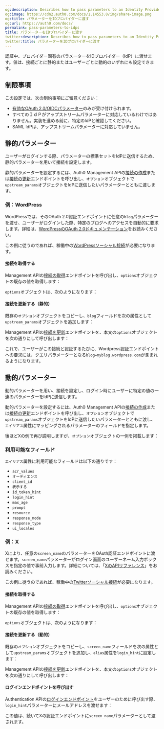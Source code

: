 ```yaml
---
og:description: Describes how to pass parameters to an Identity Provider API.
og:image: https://cdn2.auth0.com/docs/1.14553.0/img/share-image.png
og:title: パラメーターをIDプロバイダーに渡す
og:url: https://auth0.com/docs/
permalink: pass-parameters-to-idps
title: パラメーターをIDプロバイダーに渡す
twitter:description: Describes how to pass parameters to an Identity Provider API.
twitter:title: パラメーターをIDプロバイダーに渡す
---
```


認証中、プロバイダー固有のパラメーターをIDプロバイダー（IdP）に渡せます。値は、接続ごとに静的またはユーザーごとに動的のいずれにも設定できます。

## 制限事項

この設定では、次の制約事項にご留意ください：

* [有効なOAuth 2.0/OIDCパラメーター](http://openid.net/specs/openid-connect-core-1_0.html#AuthorizationEndpoint)のみが受け付けられます。
* すべてのＩｄＰがアップストリームパラメーターに対応しているわけではありません。実装を進める前に、特定のIdPと確認してください。
* SAML IdPは、アップストリームパラメーターに対応していません。

## 静的パラメーター

ユーザーがログインする際、パラメーターの標準セットをIdPに送信するため、静的パラメーターを用いて接続を設定します。

静的パラメーターを設定するには、Auth0 Management APIの[接続の作成](https://auth0.com/docs/api/management/v2/#!/Connections/post_connections)または[接続の更新](https://auth0.com/docs/api/management/v2/#!/Connections/patch_connections_by_id)エンドポイントを呼び出し、`オプション`オブジェクトで`upstream_params`オブジェクトをIdPに送信したいパラメーターとともに渡します。

### 例：WordPress

WordPressでは、そのOAuth 2.0認証エンドポイントに任意の`blog`パラメーターを渡せ、ユーザーがログインした際、特定のブログへのアクセスを自動的に要求します。詳細は、[WordPressのOAuth 2.0ドキュメンテーション](https://developer.wordpress.com/docs/oauth2/)をお読みください。

この例に従うのであれば、稼働中の[WordPressソーシャル接続](https://marketplace.auth0.com/integrations/wordpress-social-connection)が必要になります。

#### 接続を取得する

Management APIの[接続の取得](/api/management/v2#!/Connections/get_connections_by_id)エンドポイントを呼び出し、`options`オブジェクトの既存の値を取得します：



`options`オブジェクトは、次のようになります：



#### 接続を更新する（静的）

既存の`オプション`オブジェクトをコピーし、`blog`フィールドを次の属性として`upstream_params`オブジェクトを追加します：



Management APIの[接続を更新](https://auth0.com/docs/api/management/v2/#!/Connections/patch_connections_by_id)エンドポイントを、本文の`options`オブジェクトを次の通りにして呼び出します：



これで、ユーザーがこの接続と認証するたびに、Wordpress認証エンドポイントへの要求には、クエリパラメーターとなる`blog=myblog.wordpress.com`が含まれるようになります。

## 動的パラメーター

動的パラメーターを用い、接続を設定し、ログイン時にユーザーに特定の値の一連のパラメーターをIdPに送信します。

動的パラメーターを設定するには、Auth0 Management APIの[接続の作成](https://auth0.com/docs/api/management/v2/#!/Connections/post_connections)または[接続の更新](https://auth0.com/docs/api/management/v2/#!/Connections/patch_connections_by_id)エンドポイントを呼び出し、`オプション`オブジェクトで`upstream_params`オブジェクトをIdPに送信したいパラメーターとともに渡し、`エイリアス`属性にマッピングされるパラメーターのフィールドを指定します。

後ほどXの例で再び説明しますが、`オプション`オブジェクトの一例を掲載します：



### 利用可能なフィールド

`エイリアス`属性に利用可能なフィールドは以下の通りです：

* `acr_values`
* `オーディエンス`
* `client_id`
* `表示する`
* `id_token_hint`
* `login_hint`
* `max_age`
* `prompt`
* `resource`
* `response_mode`
* `response_type`
* `ui_locales`

### 例：X

Xにより、任意の`screen_name`のパラメーターをOAuth認証エンドポイントに渡せます。`screen_name`パラメーターがログイン画面のユーザーネーム入力ボックスを指定の値で事前入力します。詳細については、「[XのAPIリファレンス](https://developer.twitter.com/en/docs/basics/authentication/api-reference/authorize)」をお読みください。

この例に従うのであれば、稼働中の[Twitterソーシャル接続](https://marketplace.auth0.com/integrations/twitter-social-connection)が必要になります。

#### 接続を取得する

Management APIの[接続の取得](/api/management/v2#!/Connections/get_connections_by_id)エンドポイントを呼び出し、`options`オブジェクトの既存の値を取得します：



`options`オブジェクトは、次のようになります：



#### 接続を更新する（動的）

既存の`オプション`オブジェクトをコピーし、`screen_name`フィールドを次の属性として`upstream_params`オブジェクトを追加し、`alias`属性を`login_hint`に設定します：



Management APIの[接続を更新](https://auth0.com/docs/api/management/v2/#!/Connections/patch_connections_by_id)エンドポイントを、本文の`options`オブジェクトを次の通りにして呼び出します：



#### ログインエンドポイントを呼び出す

Authentication APIの[ログインエンドポイント](https://auth0.com/docs/api/authentication#login)をユーザーのために呼び出す際、`login_hint`パラメーターにメールアドレスを渡せます：



この値は、続いてXの認証エンドポイントに`screen_name`パラメーターとして渡されます。